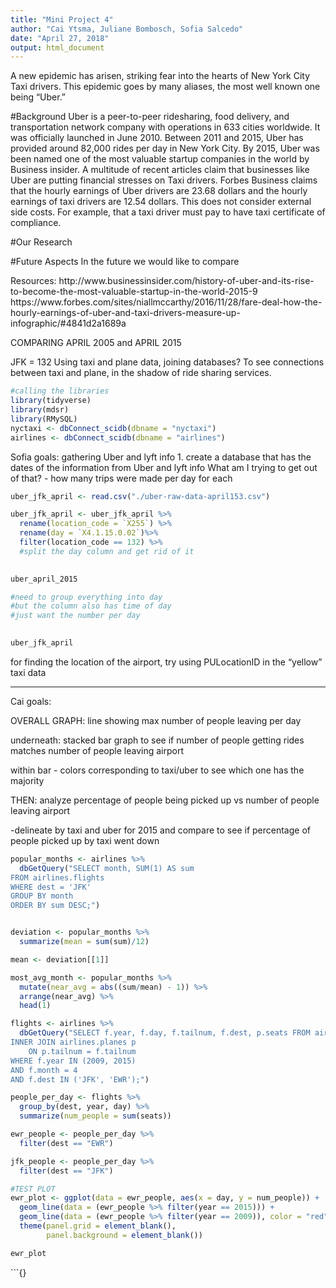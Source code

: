 ```yaml
---
title: "Mini Project 4"
author: "Cai Ytsma, Juliane Bombosch, Sofia Salcedo"
date: "April 27, 2018"
output: html_document
---
```


  A new epidemic has arisen, striking fear into the hearts of New York City Taxi drivers. This epidemic goes by many aliases, the most well known one being "Uber." 
  
#Background
  Uber is a peer-to-peer ridesharing, food delivery, and transportation network company with operations in 633 cities worldwide. It was officially launched in June 2010. Between 2011 and 2015, Uber has provided around 82,000 rides per day in New York City. By 2015, Uber was been named one of the most valuable startup companies in the world by Business insider.
  A multitude of recent articles claim that businesses like Uber are putting financial stresses on Taxi drivers. Forbes Business claims that the hourly earnings of Uber drivers are 23.68 dollars and the hourly earnings of taxi drivers are 12.54 dollars. This does not consider external side costs. For example, that a taxi driver must pay to have taxi certificate of compliance. 
  
#Our Research


#Future Aspects
  In the future we would like to compare 

  Resources: 
  http://www.businessinsider.com/history-of-uber-and-its-rise-to-become-the-most-valuable-startup-in-the-world-2015-9
  https://www.forbes.com/sites/niallmccarthy/2016/11/28/fare-deal-how-the-hourly-earnings-of-uber-and-taxi-drivers-measure-up-infographic/#4841d2a1689a

COMPARING APRIL 2005 and APRIL 2015

JFK = 132
Using taxi and plane data, joining databases? To see connections between taxi and plane, in the shadow of ride sharing services.


```r
#calling the libraries
library(tidyverse)
library(mdsr)
library(RMySQL)
nyctaxi <- dbConnect_scidb(dbname = "nyctaxi")
airlines <- dbConnect_scidb(dbname = "airlines")
```

Sofia goals: gathering Uber and lyft info
1. create a database that has the dates of the information from Uber and lyft info
What am I trying to get out of that? 
- how many trips were made per day for each


```r
uber_jfk_april <- read.csv("./uber-raw-data-april153.csv")

uber_jfk_april <- uber_jfk_april %>%
  rename(location_code = `X255`) %>%
  rename(day = `X4.1.15.0.02`)%>%
  filter(location_code == 132) %>%
  #split the day column and get rid of it
  

uber_april_2015

#need to group everything into day
#but the column also has time of day
#just want the number per day

  
uber_jfk_april

```

for finding the location of the airport, try using PULocationID in the "yellow" taxi data

----------
Cai goals:

OVERALL GRAPH: line showing max number of people leaving per day

underneath: stacked bar graph to see if number of people getting rides matches number of people leaving airport

within bar - colors corresponding to taxi/uber to see which one has the majority

THEN: analyze percentage of people being picked up vs number of people leaving airport

  -delineate by taxi and uber for 2015 and compare to see if percentage of people picked up by taxi went down

```r
popular_months <- airlines %>%
  dbGetQuery("SELECT month, SUM(1) AS sum
FROM airlines.flights
WHERE dest = 'JFK'
GROUP BY month
ORDER BY sum DESC;")


deviation <- popular_months %>%
  summarize(mean = sum(sum)/12)

mean <- deviation[[1]]

most_avg_month <- popular_months %>%
  mutate(near_avg = abs((sum/mean) - 1)) %>%
  arrange(near_avg) %>%
  head(1)
```

```r
flights <- airlines %>%
  dbGetQuery("SELECT f.year, f.day, f.tailnum, f.dest, p.seats FROM airlines.flights f
INNER JOIN airlines.planes p
	ON p.tailnum = f.tailnum
WHERE f.year IN (2009, 2015)
AND f.month = 4
AND f.dest IN ('JFK', 'EWR');")
```

```r
people_per_day <- flights %>% 
  group_by(dest, year, day) %>%
  summarize(num_people = sum(seats))

ewr_people <- people_per_day %>%
  filter(dest == "EWR")

jfk_people <- people_per_day %>%
  filter(dest == "JFK")
```

```r
#TEST PLOT
ewr_plot <- ggplot(data = ewr_people, aes(x = day, y = num_people)) +
  geom_line(data = (ewr_people %>% filter(year == 2015))) +
  geom_line(data = (ewr_people %>% filter(year == 2009)), color = "red") +
  theme(panel.grid = element_blank(),
        panel.background = element_blank()) 

ewr_plot
```

```{}

